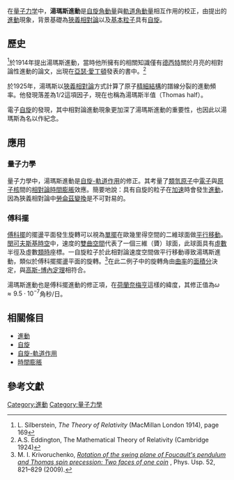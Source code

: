 {{noteTA
|G1=物理學
}}

在[[量子力学|量子力学]]中，'''湯瑪斯進動'''是[[自旋角動量|自旋角動量]]與[[軌道角動量|軌道角動量]]相互作用的校正，由{{link-en|路維林·湯瑪斯|Llewellyn Thomas}}提出的[[進動|進動]]現象，背景基礎為[[狹義相對論|狹義相對論]]以及[[基本粒子|基本粒子]]具有[[自旋|自旋]]。

== 歷史 ==
{{link-en|路維林·湯瑪斯|Llewellyn Thomas}}<ref>L. Silberstein, ''The Theory of Relativity'' (MacMillan London 1914), page 169</ref>於1914年提出湯瑪斯進動，當時他所擁有的相關知識僅有[[德西特|德西特]]關於月亮的相對論性進動的論文，出現在[[亞瑟·愛丁頓|亞瑟·愛丁頓]]發表的書中。<ref>A.S. Eddington, The Mathematical Theory of Relativity (Cambridge 1924)</ref>

於1925年，湯瑪斯以[[狹義相對論|狹義相對論]]方式計算了原子[[精細結構|精細結構]]的譜線分裂的進動頻率。他發現落差為1/2這項因子，現在也稱為湯瑪斯半值（Thomas half）。

電子[[自旋|自旋]]的發現，其中相對論進動現象更加深了湯瑪斯進動的重要性，也因此以湯瑪斯為名以作紀念。

== 應用 ==
===量子力學===
量子力學中，湯瑪斯進動是[[自旋-軌道作用|自旋-軌道作用]]的修正。其考量了[[類氫原子|類氫原子]]中[[電子|電子]]與[[原子核|原子核]]間的[[狹義相對論|相對論]][[時間膨脹|時間膨脹]]效應。簡要地說：具有自旋的粒子在[[加速|加速]]時會發生[[進動|進動]]，因為狹義相對論中[[勞侖茲變換|勞侖茲變換]]是不可對易的。

===傅科擺===
[[傅科擺|傅科擺]]的擺盪平面發生旋轉可以視為[[單擺|單擺]]在歐幾里得空間的二維球面做[[平行移動|平行移動]]。[[閔可夫斯基時空|閔可夫斯基時空]]中，速度的[[雙曲幾何|雙曲空間]]代表了一個三維（贗）球面，此球面具有[[虛數|虛數]]半徑及虛數[[類時|類時]]座標。一自旋粒子於此相對論速度空間做平行移動導致湯瑪斯進動，類似於傅科擺擺盪平面的旋轉。<ref>M. I. Krivoruchenko, [http://arxiv.org/abs/0805.1136 ''Rotation of the swing plane of Foucault's pendulum and Thomas spin precession: Two faces of one coin''] {{Wayback|url=http://arxiv.org/abs/0805.1136 |date=20170707095534 }}, Phys. Usp. 52, 821–829 (2009).</ref>在此二例子中的旋轉角由[[曲率|曲率]]的[[面積分|面積分]]決定，與[[高斯-博內定理|高斯-博內定理]]相符合。

湯瑪斯進動也是傅科擺進動的修正項，在[[荷蘭|荷蘭]][[奈梅亨|奈梅亨]]這樣的緯度，其修正值為<math>\omega \approx 9.5 \cdot 10^{-7} </math>角秒/日。

== 相關條目 ==
* [[進動|進動]]
* [[自旋|自旋]]
* [[自旋-軌道作用|自旋-軌道作用]]
* [[時間膨脹|時間膨脹]]

== 參考文獻 ==
{{reflist}}

{{物理學小作品}}
{{狹義相對論}}
{{量子力學}}

{{DEFAULTSORT:Thomas}}
[[Category:進動|Category:進動]]
[[Category:量子力學|Category:量子力學]]